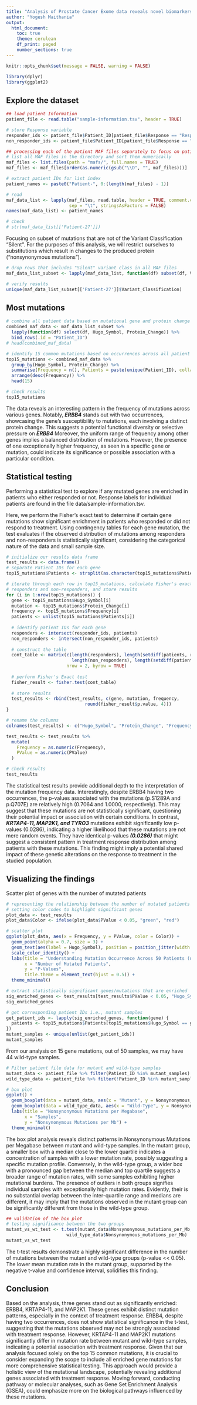 ```yaml
---
title: "Analysis of Prostate Cancer Exome data reveals novel biomarkers"
author: "Yogesh Maithania"
output: 
  html_document:
    toc: true
    theme: cerulean
    df_print: paged
    number_sections: true
---
```


```r

knitr::opts_chunk$set(message = FALSE, warning = FALSE)

library(dplyr)
library(ggplot2)
```

## Explore the dataset
```r
## load patient Information
patient_file <- read.table("sample-information.tsv", header = TRUE)

# store Response variable
responder_ids <- patient_file$Patient_ID[patient_file$Response == "Responder"]
non_responder_ids <- patient_file$Patient_ID[patient_file$Response == "Non-Responder"]

## processing each of the patient MAF files separately to focus on patient-specific characteristics
# list all MAF files in the directory and sort them numerically
maf_files <- list.files(path = "mafs/", full.names = TRUE)
maf_files <- maf_files[order(as.numeric(gsub("\\D", "", maf_files)))]

# extract patient IDs for list index
patient_names <- paste0("Patient-", 0:(length(maf_files) - 1))

# read 
maf_data_list <- lapply(maf_files, read.table, header = TRUE, comment.char = "#", 
                        sep = "\t", stringsAsFactors = FALSE)
names(maf_data_list) <- patient_names

# check
# str(maf_data_list[['Patient-27']])
```

Focusing on subset of mutations that are not of the Variant Classification “Silent”. For the purposes of this analysis, we will restrict ourselves to substitutions which result in changes to the produced protein (“nonsynonymous mutations”).

```r
# drop rows that includes "Silent" variant class in all MAF files
maf_data_list_subset <- lapply(maf_data_list, function(df) subset(df, Variant_Classification != "Silent"))

# verify results
unique(maf_data_list_subset[['Patient-27']]$Variant_Classification)
```

## Most mutations
```r
# combine all patient data based on mutational gene and protein change
combined_maf_data <- maf_data_list_subset %>%
  lapply(function(df) select(df, Hugo_Symbol, Protein_Change)) %>%
  bind_rows(.id = "Patient_ID")
# head(combined_maf_data)

# identify 15 common mutations based on occurrences across all patient data
top15_mutations <- combined_maf_data %>%
  group_by(Hugo_Symbol, Protein_Change) %>%
  summarise(Frequency = n(), Patients = paste(unique(Patient_ID), collapse = ", "), .groups = "drop") %>%
  arrange(desc(Frequency)) %>%
  head(15)

# check results
top15_mutations
```
The data reveals an interesting pattern in the frequency of mutations across various genes. Notably, ***ERBB4*** stands out with two occurrences, showcasing the gene's susceptibility to mutations, each involving a distinct protein change. This suggests a potential functional diversity or selective pressure on ***ERBB4*** Moreover, the uniform range of frequency among other genes implies a balanced distribution of mutations. However, the presence of one exceptionally higher frequency, as seen in a specific gene or mutation, could indicate its significance or possible association with a particular condition.


## Statistical testing
Performing a statistical test to explore if any mutated genes are enriched in patients who either responded or not. Response labels for individual patients are found in the file data/sample-information.tsv.

Here, we perform the Fisher's exact test to determine if certain gene mutations show significant enrichment in patients who responded or did not respond to treatment. Using contingency tables for each gene mutation, the test evaluates if the observed distribution of mutations among responders and non-responders is statistically significant, considering the categorical nature of the data and small sample size.
```r
# initialize our results data frame
test_results <- data.frame()
# separate Patient IDs for each gene
top15_mutations$Patients <- strsplit(as.character(top15_mutations$Patients), ", ")

# iterate through each row in top15_mutations, calculate Fisher's exact test for
# responders and non-responders, and store results
for (i in 1:nrow(top15_mutations)) {
  gene <- top15_mutations$Hugo_Symbol[i]
  mutation <- top15_mutations$Protein_Change[i]
  frequency <- top15_mutations$Frequency[i]
  patients <- unlist(top15_mutations$Patients[i])
  
  # identify patient IDs for each gene
  responders <- intersect(responder_ids, patients)
  non_responders <- intersect(non_responder_ids, patients)
  
  # construct the table
  cont_table <- matrix(c(length(responders), length(setdiff(patients, responders)),
                         length(non_responders), length(setdiff(patients, non_responders))), 
                       nrow = 2, byrow = TRUE)
  
  # perform Fisher's Exact test
  fisher_result <- fisher.test(cont_table)
  
  # store results
  test_results <- rbind(test_results, c(gene, mutation, frequency, 
                              round(fisher_result$p.value, 4)))
}

# rename the columns
colnames(test_results) <- c("Hugo_Symbol", "Protein_Change", "Frequency", "PValue")

test_results <- test_results %>%
  mutate(
    Frequency = as.numeric(Frequency),
    PValue = as.numeric(PValue)
  )

# check results
test_results
```
The statistical test results provide additional depth to the interpretation of the mutation frequency data. Interestingly, despite ERBB4 having two occurrences, the p-values associated with the mutations (p.S1289A and p.Q707E) are relatively high (0.7064 and 1.0000, respectively). This may suggest that these mutations are not statistically significant, questioning their potential impact or association with certain conditions. In contrast, ***KRTAP4-11, MAP2K1, and TYRO3*** mutations exhibit significantly low p-values (0.0286), indicating a higher likelihood that these mutations are not mere random events. They have identical p-values ***(0.0286)*** that might suggest a consistent pattern in treatment response distribution among patients with these mutations. This finding might imply a potential shared impact of these genetic alterations on the response to treatment in the studied population.

## Visualizing the findings
Scatter plot of genes with the number of mutated patients 
```r
# representing the relationship between the number of mutated patients and the statistical significance of gene mutations 
# setting color codes to highlight significant genes
plot_data <- test_results
plot_data$Color <- ifelse(plot_data$PValue < 0.05, "green", "red")

# scatter plot
ggplot(plot_data, aes(x = Frequency, y = PValue, color = Color)) +
  geom_point(alpha = 0.7, size = 3) +
  geom_text(aes(label = Hugo_Symbol), position = position_jitter(width = 0.2, height = 0.2), size = 3) +
  scale_color_identity() +
  labs(title = "Understanding Mutation Occurrence Across 50 Patients (using 15 mutations)",
       x = "Number of Mutated Patients",
       y = "P-Values",
       title.theme = element_text(hjust = 0.5)) + 
  theme_minimal()
```


```r
# extract statistically significant genes/mutations that are enriched
sig_enriched_genes <- test_results[test_results$PValue < 0.05, "Hugo_Symbol"]
sig_enriched_genes

# get corresponding patient IDs i.e., mutant samples
get_patient_ids <- lapply(sig_enriched_genes, function(gene) {
  patients <- top15_mutations$Patients[top15_mutations$Hugo_Symbol == gene]
})
mutant_samples <- unique(unlist(get_patient_ids))
mutant_samples
```
From our analysis on 15 gene mutations, out of 50 samples, we may have 44 wild-type samples.


```r
# Filter patient file data for mutant and wild-type samples
mutant_data <- patient_file %>% filter(Patient_ID %in% mutant_samples)
wild_type_data <- patient_file %>% filter(!Patient_ID %in% mutant_samples)

# box plot
ggplot() +
  geom_boxplot(data = mutant_data, aes(x = "Mutant", y = Nonsynonymous_mutations_per_Mb), fill = "lightblue") +
  geom_boxplot(data = wild_type_data, aes(x = "Wild-Type", y = Nonsynonymous_mutations_per_Mb), fill = "lightgreen") +
  labs(title = "Nonsynonymous Mutations per Megabase",
       x = "Samples",
       y = "Nonsynonymous Mutations per Mb") +
  theme_minimal()
```

The box plot analysis reveals distinct patterns in Nonsynonymous Mutations per Megabase  between mutant and wild-type samples. In the mutant group, a smaller box with a median close to the lower quartile indicates a concentration of samples with a lower mutation rate, possibly suggesting a specific mutation profile. Conversely, in the wild-type group, a wider box with a pronounced gap between the median and top quartile suggests a broader range of mutation rates, with some samples exhibiting higher mutational burdens. The presence of outliers in both groups signifies individual samples with exceptionally high mutation rates. Evidently, their is no substantial overlap between the inter-quartile range and medians are different, it may imply that the mutations observed in the mutant group can be significantly different from those in the wild-type group.

```r
## validation of the box plot
# testing significance between the two groups 
mutant_vs_wt_test <- t.test(mutant_data$Nonsynonymous_mutations_per_Mb, 
                       wild_type_data$Nonsynonymous_mutations_per_Mb)
mutant_vs_wt_test
```
The t-test results demonstrate a highly significant difference in the number of mutations between the mutant and wild-type groups (p-value << 0.05). The lower mean mutation rate in the mutant group, supported by the negative t-value and confidence interval, solidifies this finding.


## Conclusion
Based on the analysis, three genes stand out as significantly enriched: ERBB4, KRTAP4-11, and MAP2K1. These genes exhibit distinct mutation patterns, especially in the context of treatment response. ERBB4, despite having two occurrences, does not show statistical significance in the t-test, suggesting that the mutations observed may not be strongly associated with treatment response. However, KRTAP4-11 and MAP2K1 mutations significantly differ in mutation rate between mutant and wild-type samples, indicating a potential association with treatment response.
Given that our analysis focused solely on the top 15 common mutations, it is crucial to consider expanding the scope to include all enriched gene mutations for more comprehensive statistical testing. This approach would provide a holistic view of the mutational landscape, potentially revealing additional genes associated with treatment response.
Moving forward, conducting pathway or molecular analyses, such as Gene Set Enrichment Analysis (GSEA), could emphasize more on the biological pathways influenced by these mutations.


